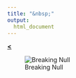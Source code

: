 ```yaml
---
title: "&nbsp;"
output: 
  html_document
---
```

  
  [**<**](/Rmarkdowns/ConferencesAndTalks.html)

![Breaking Null](../images/null_heis.png)

